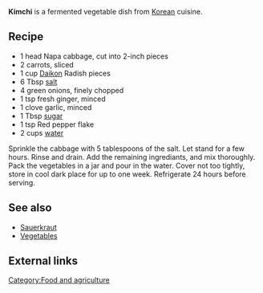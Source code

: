 '''Kimchi''' is a fermented vegetable dish from [[Korea]]n cuisine.

== Recipe ==

*1 head Napa cabbage, cut into 2-inch pieces
*2 carrots, sliced
*1 cup [[Daikon]] Radish pieces
*6 Tbsp [[salt]]
*4 green onions, finely chopped
*1 tsp fresh ginger, minced
*1 clove garlic, minced
*1 Tbsp [[sugar]]
*1 tsp Red pepper flake
*2 cups [[water]]

Sprinkle the cabbage with 5 tablespoons of the salt.  Let stand for a few hours.  Rinse and drain.  Add the remaining ingrediants, and mix thoroughly.  Pack the vegetables in a jar and pour in the water.  Cover not too tightly, store in cool dark place for up to one week.  Refrigerate 24 hours before serving.

== See also ==

*[[Sauerkraut]]
*[[Vegetables]]

== External links ==

[[Category:Food and agriculture]]